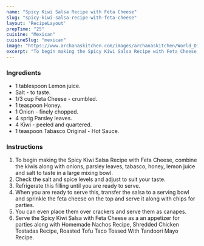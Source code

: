 ---
name: "Spicy Kiwi Salsa Recipe with Feta Cheese"
slug: "spicy-kiwi-salsa-recipe-with-feta-cheese"
layout: 'RecipeLayout'
prepTime: "25"
cuisine: "Mexican"
cuisineSlug: "mexican"
image: "https://www.archanaskitchen.com/images/archanaskitchen/World_Dips/Spicy_Kiwi_Salsa_recipe-1.jpg"
excerpt: "To begin making the Spicy Kiwi Salsa Recipe with Feta Cheese, combine the kiwis along with onions, parsley leaves, tabasco, honey, lemon juice and salt to taste in a large mixing bowl"
---

### Ingredients

- 1 tablespoon Lemon juice.
- Salt - to taste.
- 1/3 cup Feta Cheese - crumbled.
- 1 teaspoon Honey.
- 1 Onion - finely chopped.
- 4 sprig Parsley leaves.
- 4 Kiwi - peeled and quartered.
- 1 teaspoon Tabasco Original - Hot Sauce.

### Instructions

1. To begin making the Spicy Kiwi Salsa Recipe with Feta Cheese, combine the kiwis along with onions, parsley leaves, tabasco, honey, lemon juice and salt to taste in a large mixing bowl.
1. Check the salt and spice levels and adjust to suit your taste.
1. Refrigerate this filling until you are ready to serve.
1. When you are ready to serve this, transfer the salsa to a serving bowl and sprinkle the feta cheese on the top and serve it along with chips for parties.
1. You can even place them over crackers and serve them as canapes.
1. Serve the Spicy Kiwi Salsa with Feta Cheese as a an appetizer for parties along with Homemade Nachos Recipe, Shredded Chicken Tostadas Recipe, Roasted Tofu Taco Tossed With Tandoori Mayo Recipe.
